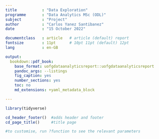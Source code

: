 ```yaml
---
title           : "Data Exploration"
programme       : "Data Analytics MSc (ODL)"
subject         : "Project"
author          : "Carlos Yanez Santibanez"
date            : "15 October 2022"

documentclass   : article   # article (default) report
fontsize        : 11pt      # 10pt 11pt (default) 12pt
lang            : en-GB

output:
  bookdown::pdf_book:
    base_format: uofgdataanalyticsreport::uofgdataanalyticsreport
    pandoc_args: --listings
    fig_caption: yes
    number_sections: yes
    toc: no
    md_extensions: +yaml_metadata_block

---
```



```r
library(tidyverse)

```

```r
cd_header_footer()  #adds header and footer
cd_page_title()     #title page

#to customise, run ?function to see the relevant parameters
```
